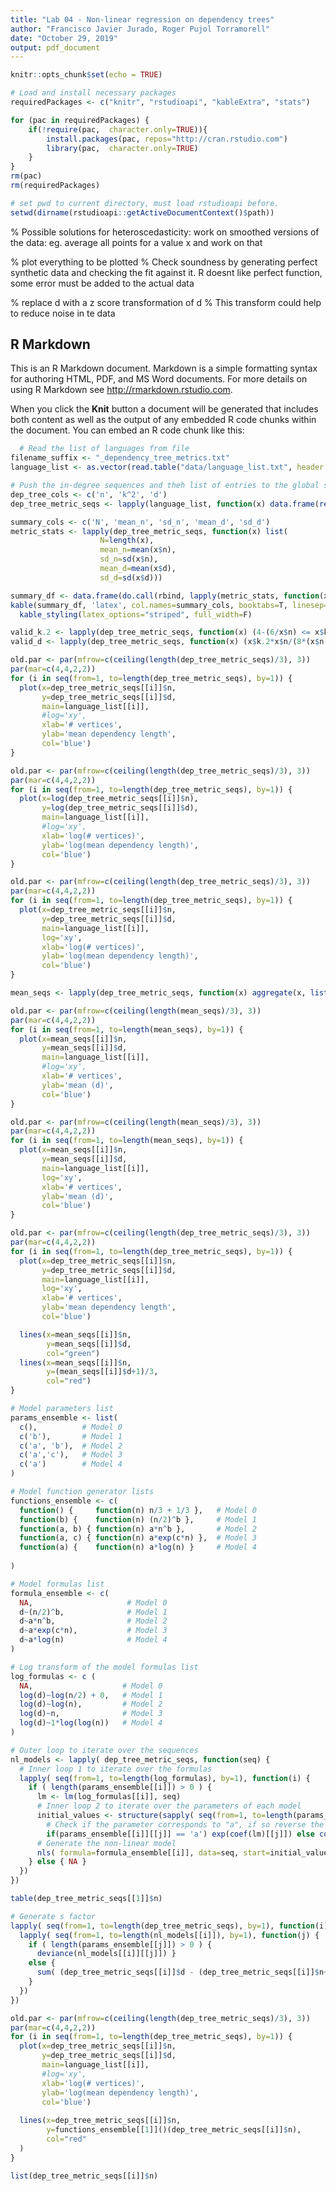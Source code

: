 ```yaml
---
title: "Lab 04 - Non-linear regression on dependency trees"
author: "Francisco Javier Jurado, Roger Pujol Torramorell"
date: "October 29, 2019"
output: pdf_document
---
```


```r
knitr::opts_chunk$set(echo = TRUE)
```

```r
# Load and install necessary packages
requiredPackages <- c("knitr", "rstudioapi", "kableExtra", "stats")

for (pac in requiredPackages) {
    if(!require(pac,  character.only=TRUE)){
        install.packages(pac, repos="http://cran.rstudio.com")
        library(pac,  character.only=TRUE)
    }
}
rm(pac)
rm(requiredPackages)

# set pwd to current directory, must load rstudioapi before.
setwd(dirname(rstudioapi::getActiveDocumentContext()$path))
```

% Possible solutions for heteroscedasticity: work on smoothed versions of the data: eg. average all points for a value x and work on that

% plot everything to be plotted
% Check soundness by generating perfect synthetic data and checking the fit against it. R doesnt like perfect function, some error must be added to the actual data

% replace d with a z score transformation of d
% This transform could help to reduce noise in te data

## R Markdown

This is an R Markdown document. Markdown is a simple formatting syntax for authoring HTML, PDF, and MS Word documents. For more details on using R Markdown see <http://rmarkdown.rstudio.com>.

When you click the **Knit** button a document will be generated that includes both content as well as the output of any embedded R code chunks within the document. You can embed an R code chunk like this:

```r
  # Read the list of languages from file
filename_suffix <- "_dependency_tree_metrics.txt"
language_list <- as.vector(read.table("data/language_list.txt", header = FALSE)$V1)

# Push the in-degree sequences and theh list of entries to the global scope
dep_tree_cols <- c('n', 'k^2', 'd')
dep_tree_metric_seqs <- lapply(language_list, function(x) data.frame(read.table(paste("data/", x, filename_suffix, sep=''), header = FALSE, col.names=dep_tree_cols)))
```

```r
summary_cols <- c('N', 'mean_n', 'sd_n', 'mean_d', 'sd_d')
metric_stats <- lapply(dep_tree_metric_seqs, function(x) list(
                    N=length(x),
                    mean_n=mean(x$n),
                    sd_n=sd(x$n),
                    mean_d=mean(x$d),
                    sd_d=sd(x$d)))

summary_df <- data.frame(do.call(rbind, lapply(metric_stats, function(x) c(x$N, x$mean_n, x$sd_n, x$mean_d, x$sd_d))), row.names=language_list)
kable(summary_df, 'latex', col.names=summary_cols, booktabs=T, linesep='', align='c', digits=4) %>%
  kable_styling(latex_options="striped", full_width=F)
```

```r
valid_k.2 <- lapply(dep_tree_metric_seqs, function(x) (4-(6/x$n) <= x$k.2) & (x$k.2 <= x$n-1))
valid_d <- lapply(dep_tree_metric_seqs, function(x) (x$k.2*x$n/(8*(x$n-1)) + 1/2 <= x$d) & (x$d <= x$n-1))
```

```r
old.par <- par(mfrow=c(ceiling(length(dep_tree_metric_seqs)/3), 3))
par(mar=c(4,4,2,2))
for (i in seq(from=1, to=length(dep_tree_metric_seqs), by=1)) {
  plot(x=dep_tree_metric_seqs[[i]]$n,
       y=dep_tree_metric_seqs[[i]]$d,
       main=language_list[[i]],
       #log='xy',
       xlab='# vertices',
       ylab='mean dependency length',
       col='blue')
}
```

```r
old.par <- par(mfrow=c(ceiling(length(dep_tree_metric_seqs)/3), 3))
par(mar=c(4,4,2,2))
for (i in seq(from=1, to=length(dep_tree_metric_seqs), by=1)) {
  plot(x=log(dep_tree_metric_seqs[[i]]$n),
       y=log(dep_tree_metric_seqs[[i]]$d),
       main=language_list[[i]],
       #log='xy',
       xlab='log(# vertices)',
       ylab='log(mean dependency length)',
       col='blue')
}
```

```r
old.par <- par(mfrow=c(ceiling(length(dep_tree_metric_seqs)/3), 3))
par(mar=c(4,4,2,2))
for (i in seq(from=1, to=length(dep_tree_metric_seqs), by=1)) {
  plot(x=dep_tree_metric_seqs[[i]]$n,
       y=dep_tree_metric_seqs[[i]]$d,
       main=language_list[[i]],
       log='xy',
       xlab='log(# vertices)',
       ylab='log(mean dependency length)',
       col='blue')
}
```

```r
mean_seqs <- lapply(dep_tree_metric_seqs, function(x) aggregate(x, list(x$n), mean))
```

```r
old.par <- par(mfrow=c(ceiling(length(mean_seqs)/3), 3))
par(mar=c(4,4,2,2))
for (i in seq(from=1, to=length(mean_seqs), by=1)) {
  plot(x=mean_seqs[[i]]$n,
       y=mean_seqs[[i]]$d,
       main=language_list[[i]],
       #log='xy',
       xlab='# vertices',
       ylab='mean (d)',
       col='blue')
}
```

```r
old.par <- par(mfrow=c(ceiling(length(mean_seqs)/3), 3))
par(mar=c(4,4,2,2))
for (i in seq(from=1, to=length(mean_seqs), by=1)) {
  plot(x=mean_seqs[[i]]$n,
       y=mean_seqs[[i]]$d,
       main=language_list[[i]],
       log='xy',
       xlab='# vertices',
       ylab='mean (d)',
       col='blue')
}
```

```r
old.par <- par(mfrow=c(ceiling(length(dep_tree_metric_seqs)/3), 3))
par(mar=c(4,4,2,2))
for (i in seq(from=1, to=length(dep_tree_metric_seqs), by=1)) {
  plot(x=dep_tree_metric_seqs[[i]]$n,
       y=dep_tree_metric_seqs[[i]]$d,
       main=language_list[[i]],
       log='xy',
       xlab='# vertices',
       ylab='mean dependency length',
       col='blue')

  lines(x=mean_seqs[[i]]$n,
        y=mean_seqs[[i]]$d,
        col="green")
  lines(x=mean_seqs[[i]]$n,
        y=(mean_seqs[[i]]$d+1)/3,
        col="red")
}
```

```r
# Model parameters list
params_ensemble <- list(
  c(),          # Model 0
  c('b'),       # Model 1
  c('a', 'b'),  # Model 2
  c('a','c'),   # Model 3
  c('a')        # Model 4
)

# Model function generator lists
functions_ensemble <- c(
  function() {     function(n) n/3 + 1/3 },   # Model 0
  function(b) {    function(n) (n/2)^b },     # Model 1
  function(a, b) { function(n) a*n^b },       # Model 2
  function(a, c) { function(n) a*exp(c*n) },  # Model 3
  function(a) {    function(n) a*log(n) }     # Model 4
  
)

# Model formulas list
formula_ensemble <- c(
  NA,                     # Model 0
  d~(n/2)^b,              # Model 1
  d~a*n^b,                # Model 2
  d~a*exp(c*n),           # Model 3
  d~a*log(n)              # Model 4
)

# Log transform of the model formulas list
log_formulas <- c (
  NA,                    # Model 0
  log(d)~log(n/2) + 0,   # Model 1
  log(d)~log(n),         # Model 2
  log(d)~n,              # Model 3
  log(d)~1*log(log(n))   # Model 4
)
```

```r
# Outer loop to iterate over the sequences
nl_models <- lapply( dep_tree_metric_seqs, function(seq) {
  # Inner loop 1 to iterate over the formulas
  lapply( seq(from=1, to=length(log_formulas), by=1), function(i) {
    if ( length(params_ensemble[[i]]) > 0 ) {
      lm <- lm(log_formulas[[i]], seq)
      # Inner loop 2 to iterate over the parameters of each model
      initial_values <- structure(sapply( seq(from=1, to=length(params_ensemble[[i]]), by=1), function(j)
        # Check if the parameter corresponds to "a", if so reverse the log transform by exponentiating it
        if(params_ensemble[[i]][[j]] == 'a') exp(coef(lm)[[j]]) else coef(lm)[[j]] ), names=params_ensemble[[i]] )
      # Generate the non-linear model
      nls( formula=formula_ensemble[[i]], data=seq, start=initial_values, trace=FALSE )
    } else { NA }
  })
})
```
```r
table(dep_tree_metric_seqs[[1]]$n)
```

```r
# Generate s factor
lapply( seq(from=1, to=length(dep_tree_metric_seqs), by=1), function(i) {
  lapply( seq(from=1, to=length(nl_models[[i]]), by=1), function(j) {
    if ( length(params_ensemble[[j]]) > 0 ) {
      deviance(nl_models[[i]][[j]]) }
    else {
      sum( (dep_tree_metric_seqs[[i]]$d - (dep_tree_metric_seqs[[i]]$n+1)/3)^2)
    }
  })
})
```
```r
old.par <- par(mfrow=c(ceiling(length(dep_tree_metric_seqs)/3), 3))
par(mar=c(4,4,2,2))
for (i in seq(from=1, to=length(dep_tree_metric_seqs), by=1)) {
  plot(x=dep_tree_metric_seqs[[i]]$n,
       y=dep_tree_metric_seqs[[i]]$d,
       main=language_list[[i]],
       #log='xy',
       xlab='log(# vertices)',
       ylab='log(mean dependency length)',
       col='blue')
  
  lines(x=dep_tree_metric_seqs[[i]]$n,
        y=functions_ensemble[[1]]()(dep_tree_metric_seqs[[i]]$n),
        col="red"
  )
}
```
```r
list(dep_tree_metric_seqs[[i]]$n)
```


